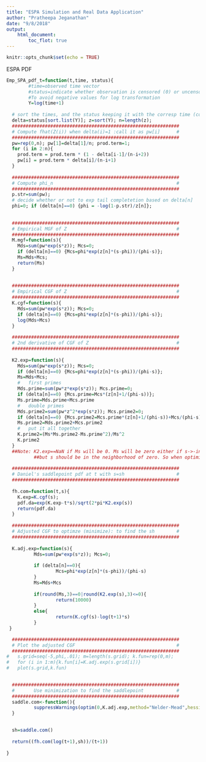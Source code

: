 ```yaml
---
title: "ESPA Simulation and Real Data Application"
author: "Pratheepa Jeganathan"
date: "9/8/2018"
output: 
    html_document:
        toc_flot: true
---
```


```r
knitr::opts_chunk$set(echo = TRUE)
```

ESPA PDF
```r
Emp_SPA_pdf_t=function(t,time, status){ 
        #time=observed time vector
        #status=indicate whether observation is censored (0) or uncensored (1)
        #To avoid negative values for log transformation
        Y=log(time+1)
        
  # sort the times, and the status keeping it with the corresp time (concomitant) 
  delta=status[sort.list(Y)]; z=sort(Y); n=length(z);
  #############################################################
  # Compute fhat(Z(i)) when delta(i)=1 :call it as pw[i]      #
  #############################################################
  pw=rep(0,n); pw[1]=delta[1]/n; prod.term=1;
  for (i in 2:n){
    prod.term = prod.term * (1 - delta[i-1]/(n-i+2))
    pw[i] = prod.term * delta[i]/(n-i+1)
  } 
  
  #############################################################
  # Compute phi_n                                             #
  #############################################################
  p.str=sum(pw);
  # decide whether or not to exp tail completetion based on delta[n]
  phi=0; if (delta[n]==0) {phi = -log(1-p.str)/z[n]};
  
  
  #############################################################
  # Empirical MGF of Z                                        #
  #############################################################
  M.mgf=function(s){
    Mds=sum(pw*exp(s*z)); Mcs=0;
    if (delta[n]==0) {Mcs=phi*exp(z[n]*(s-phi))/(phi-s)};
    Ms=Mds+Mcs;
    return(Ms)
  }
  
  
  #############################################################
  # Empirical CGF of Z                                        #
  #############################################################
  K.cgf=function(s){
    Mds=sum(pw*exp(s*z)); Mcs=0;
    if (delta[n]==0) {Mcs=phi*exp(z[n]*(s-phi))/(phi-s)};
    log(Mds+Mcs)
  }
  
  #############################################################
  # 2nd derivative of CGF of Z                                #
  #############################################################
   
  K2.exp=function(s){
    Mds=sum(pw*exp(s*z)); Mcs=0;
    if (delta[n]==0) {Mcs=phi*exp(z[n]*(s-phi))/(phi-s)};
    Ms=Mds+Mcs;
    #   first primes
    Mds.prime=sum(pw*z*exp(s*z)); Mcs.prime=0;
    if (delta[n]==0) {Mcs.prime=Mcs*(z[n]+1/(phi-s))};
    Ms.prime=Mds.prime+Mcs.prime
    #   double primes
    Mds.prime2=sum(pw*z^2*exp(s*z)); Mcs.prime2=0;
    if (delta[n]==0) {Mcs.prime2=Mcs.prime*(z[n]+1/(phi-s))+Mcs/(phi-s)^2};
    Ms.prime2=Mds.prime2+Mcs.prime2
    #   put it all together
    K.prime2=(Ms*Ms.prime2-Ms.prime^2)/Ms^2
    K.prime2
  }
  ##Note: K2.exp==NaN if Ms will be 0. Ms will be zero either if s->-infinity or z-> -infinity
          ##but s should be in the neighborhood of zero. So when optimize CGF adjusted, make a condition that Ms will not be ==0
  
  #############################################################
  # Daniel's saddlepoint pdf at t with s=sh                   #
  #############################################################
  
  fh.com=function(t,s){
    K.exp=K.cgf(s);
    pdf.da=exp(K.exp-t*s)/sqrt(2*pi*K2.exp(s))
    return(pdf.da)
  }
  
  #############################################################
  # Adjusted CGF to optimze (minimize): to find the sh        #
  #############################################################
  
  K.adj.exp=function(s){
          Mds=sum(pw*exp(s*z)); Mcs=0;
          
          if (delta[n]==0){
                  Mcs=phi*exp(z[n]*(s-phi))/(phi-s)
          }
          Ms=Mds+Mcs
          
          if(round(Ms,3)==0|round(K2.exp(s),3)<=0){
                  return(10000)
          }
          else{
                  return(K.cgf(s)-log(t+1)*s)
          }
 }

  #############################################################
  # Plot the adjusted CGF                                     #
  #############################################################
#   s.grid=seq(-5,phi,.01); m=length(s.grid); k.fun=rep(0,m);
#   for (i in 1:m){k.fun[i]=K.adj.exp(s.grid[i])} 
#   plot(s.grid,k.fun)

    
  #############################################################
  #       Use minimization to find the saddlepoint            #
  #############################################################
  saddle.com<-function(){
          suppressWarnings(optim(0,K.adj.exp,method="Nelder-Mead",hessian=FALSE)$par)
  }
  

  sh=saddle.com()
 
  return((fh.com(log(t+1),sh))/(t+1))
  
}
```

